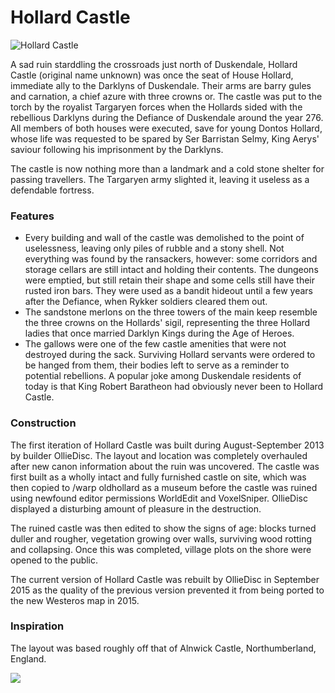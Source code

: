 

# Hollard Castle

<Image src="https://cdn.sanity.io/images/1as7cn02/production/6512183ea9362fb8608696f0065c6dcaba9306d1-1280x720.png?w=976&h=350&fit=crop&crop=center&auto=format" alt="Hollard Castle" width={976} height={350}  />

<ProjectDetails
  floatRight
  region="Crownlands"
  house="House Hollard"
  type="Ruin"
  status="Completed"
  warp="/warp hollardcastle"
  projectLead="OllieDisc"
  dateStarted="September 7, 2015"
  dateCompleted="September 7, 2015"
/>

A sad ruin starddling the crossroads just north of Duskendale, Hollard Castle (original name unknown) was once the seat of House Hollard, immediate ally to the Darklyns of Duskendale. Their arms are barry gules and carnation, a chief azure with three crowns or. The castle was put to the torch by the royalist Targaryen forces when the Hollards sided with the rebellious Darklyns during the Defiance of Duskendale around the year 276. All members of both houses were executed, save for young Dontos Hollard, whose life was requested to be spared by Ser Barristan Selmy, King Aerys' saviour following his imprisonment by the Darklyns.

The castle is now nothing more than a landmark and a cold stone shelter for passing travellers. The Targaryen army slighted it, leaving it useless as a defendable fortress.  


### Features

* Every building and wall of the castle was demolished to the point of uselessness, leaving only piles of rubble and a stony shell. Not everything was found by the ransackers, however: some corridors and storage cellars are still intact and holding their contents. The dungeons were emptied, but still retain their shape and some cells still have their rusted iron bars. They were used as a bandit hideout until a few years after the Defiance, when Rykker soldiers cleared them out.
* The sandstone merlons on the three towers of the main keep resemble the three crowns on the Hollards' sigil, representing the three Hollard ladies that once married Darklyn Kings during the Age of Heroes.
* The gallows were one of the few castle amenities that were not destroyed during the sack. Surviving Hollard servants were ordered to be hanged from them, their bodies left to serve as a reminder to potential rebellions. A popular joke among Duskendale residents of today is that King Robert Baratheon had obviously never been to Hollard Castle.

### Construction

The first iteration of Hollard Castle was built during August-September 2013 by builder OllieDisc. The layout and location was completely overhauled after new canon information about the ruin was uncovered. The castle was first built as a wholly intact and fully furnished castle on site, which was then copied to /warp oldhollard as a museum before the castle was ruined using newfound editor permissions WorldEdit and VoxelSniper. OllieDisc displayed a disturbing amount of pleasure in the destruction.

The ruined castle was then edited to show the signs of age: blocks turned duller and rougher, vegetation growing over walls, surviving wood rotting and collapsing. Once this was completed, village plots on the shore were opened to the public.  
  
The current version of Hollard Castle was rebuilt by OllieDisc in September 2015 as the quality of the previous version prevented it from being ported to the new Westeros map in 2015.  


### Inspiration

The layout was based roughly off that of Alnwick Castle, Northumberland, England.  



![](https://cdn.sanity.io/images/1as7cn02/production/536af340c2677fce96274587c7d604269d271b03-800x480.jpg)